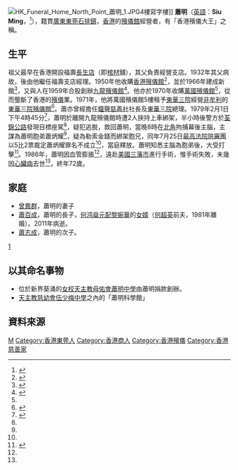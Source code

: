 {{Otheruses|other=名为萧明的其他人物|萧明}}
{{for|梁朝皇帝|蕭淵明}}
[[File:HK_Funeral_Home_North_Point_蕭明_1.JPG|thumb]]4樓寫字樓]]
{{commonscat|Siu Ming, 蕭明}}
'''蕭明'''（[[英語|英語]]：'''Siu Ming'''，{{bd|1914年||1986年|9月15日|catIdx=S}}<ref name="大公19860917">{{cite news | title=蕭明病逝舊金山 |publisher=[[大公報|大公報]]第四版 |date=1986年9月17日 }}{{zh-hant}}</ref>），籍貫[[廣東|廣東]][[東莞|東莞]][[石排鎮|石排鎮]]，[[香港|香港]]的[[殯儀館|殯儀館]]經營者，有「香港殯儀大王」之稱。

== 生平 ==
祖父最早在香港開設福壽[[長生店|長生店]]（即[[棺材|棺材]]舖），其父負責經營支店。1932年其父病故，後由他繼任福壽支店經理。1950年他收購[[香港殯儀館|香港殯儀館]]<ref name="etnet20150514">{{cite web | url=http://www.etnet.com.hk/www/tc/diva/art_columnists_detail.php?columnists=oldhkphotos&id=30291 | title=殯儀大王蕭明 | publisher=[[經濟通|經濟通]] | date=2015年5月14日 | accessdate=2016年4月30日 | archive-date=2016年5月31日 | archive-url=https://web.archive.org/web/20160531062108/http://www.etnet.com.hk/www/tc/diva/art_columnists_detail.php?columnists=oldhkphotos&id=30291 | dead-url=no }}{{zh-hant}}</ref>，並於1966年建成新館<ref>{{cite news | title=香港殯儀舘新舘 昨日開幕紀盛 致賀紳商親友數逾千人 蕭明伉儷親自款接嘉賓 |publisher=[[華僑日報|華僑日報]]第二張第二頁 |date=1966年9月6日 }}{{zh-hant}}</ref>，又與人在1959年合股創辦[[九龍殯儀館|九龍殯儀館]]<ref>{{cite news | title=九龍殯儀舘開幕盛况 紳商名流千人致賀花籃堆積如山 |publisher=[[華僑日報|華僑日報]]第二張第二頁 |date=1959年5月22日 }}{{zh-hant}}</ref>。他亦於1970年收購[[萬國殯儀館|萬國殯儀館]]<ref name="etnet20150514"/>，從而壟斷了香港的[[殯儀|殯儀]]業。1971年，他將萬國殯儀館5樓租予[[東華三院|東華三院]]經營[[非牟利|非牟利]]的[[東華三院殯儀館|東華三院殯儀館]]<ref>{{cite news | title=三院上環殯儀館明啟用 推行廉價殯儀服務 繼續進行港九兩區建殯儀館 |publisher=[[華僑日報|華僑日報]]第二張第四頁 |date=1974年1月15日 }}{{zh-hant}}</ref>。蕭亦曾經擔任[[鐘聲慈善社|鐘聲慈善社]]社長及[[東華三院|東華三院]]總理。1979年2月1日下午4時45分<ref name="華僑19790726">{{cite news | title=蕭明被綁架疑案審結 蕭炳耀判無罪釋放 扣留之私家車亦獲發還 |publisher=[[華僑日報|華僑日報]]第四張第四頁 |date=1979年7月26日 }}{{zh-hant}}</ref>，蕭明於離開九龍殯儀館時遭2人挾持上車綁架，半小時後警方於[[荃錦公路|荃錦公路]]發現目標座駕<ref name="華僑19790726"/>，疑犯逃脫，救回蕭明，當晚8時在[[北角|北角]]拘捕幕後主腦，主謀為蕭明胞弟蕭炳耀<ref name="華僑19790726"/>，疑為勒索金錢而綁架胞兄，同年7月25日[[香港高等法院|最高法院]][[陪審團|陪審團]]以5比2票裁定蕭炳耀罪名不成立<ref name="華僑19790726"/>，當庭釋放。蕭明知悉主腦為胞弟後，大受打擊<ref name="etnet20150514">{{cite web | url=http://www.etnet.com.hk/www/tc/diva/art_columnists_detail.php?columnists=oldhkphotos&id=30291 | title=殯儀大王蕭明 |publisher=[[經濟通|經濟通]] |date=2015年5月14日 }}{{zh-hant}}</ref>。1986年，蕭明因血管膨脹<ref name="etnet20150514"/>，遠赴[[美國|美國]][[三藩市|三藩市]]進行手術，惟手術失敗，未幾因[[心臟病|心臟病]]去世<ref name="大公19860917"/>，終年72歲。

== 家庭 ==
* [[曾鳳群|曾鳳群]]，蕭明的妻子
* [[蕭百成|蕭百成]]，蕭明的長子，[[何鸿燊|何鸿燊]][[元配|元配]][[黎婉華|黎婉華]]的[[女婿|女婿]]（[[何超英|何超英]]前夫，1981年離婚）。2011年病逝。
* [[蕭志成|蕭志成]]，蕭明的次子。
[http://www.tianjindaily.com.cn/business/content/2006-11/06/content_46803.htm]{{dead link|date=2018年4月 |bot=InternetArchiveBot |fix-attempted=yes }}

== 以其命名事物 ==
* 位於新界葵涌的[[女校|女校]][[天主教母佑會蕭明中學|天主教母佑會蕭明中學]]由蕭明捐款創辦。
* [[天主教慈幼會伍少梅中學|天主教慈幼會伍少梅中學]]之內的「蕭明科學館」

== 資料來源 ==
{{reflist}}

{{Authority control}}
{{DEFAULTSORT:Xiao}}
[[Category:蕭姓|M]]
[[Category:香港東莞人|Category:香港東莞人]]
[[Category:香港商人|Category:香港商人]]
[[Category:香港殯儀|Category:香港殯儀]]
[[Category:香港慈善家|Category:香港慈善家]]